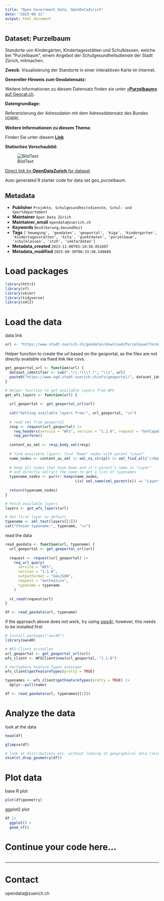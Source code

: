 ```yaml
---
title: "Open Government Data, OpenDataZurich"
date: "2025-08-31"
output: html_document
---
```


## Dataset: Purzelbaum

Standorte von Kindergärten, Kindertagesstätten und Schulklassen, welche bei  &quot;Purzelbaum&quot;, einem Angebot der Schulgesundheitsdienste der Stadt Zürich, mitmachen.

**Zweck**: Visualisierung der Standorte in einer interaktiven Karte im Internet.

**Genereller Hinweis zum Geodatensatz:**


Weitere Informationen zu diesem Datensatz finden sie unter [«**Purzelbaum»** auf Geocat.ch](https://www.geocat.ch/geonetwork/srv/ger/catalog.search#/metadata/eeeab97b-d61d-4e5b-886e-83e6dd88b428).				
			   

**Datengrundlage:**

Referenzierung der Adressdaten mit dem Adressdatensatz des Bundes (GWR).

**Weitere Informationen zu diesem Thema:**

Finden Sie unter diesem [**Link**](https://www.stadt-zuerich.ch/purzelbaum)

**Statisches Vorschaubild:**

![BildText](https://www.gis.stadt-zuerich.ch/zueriplan_docs/geocat/eeeab97b-d61d-4e5b-886e-83e6dd88b428.png)



[Direct link by **OpenDataZurich** for dataset](https://data.stadt-zuerich.ch/dataset/geo_purzelbaum)

Auto generated R starter code for data set geo_purzelbaum.

## Metadata

- **Publisher** `Projekte, Schulgesundheitsdienste, Schul- und Sportdepartement`
- **Maintainer** `Open Data Zürich`
- **Maintainer_email** `opendata@zuerich.ch`
- **Keywords** `Bevölk­erung,Ge­sund­heit`
- **Tags** `['bewegung', 'geodaten', 'geoportal', 'kiga', 'kindergarten', 'kindertagesstatten', 'kita', 'punktdaten', 'purzelbaum', 'schulklassen', 'stzh', 'vektordaten']`
- **Metadata_created** `2023-11-06T03:10:58.051697`
- **Metadata_modified** `2025-08-30T06:33:50.540689`


# Load packages

```r
library(httr2)
library(sf)
library(skimr)
library(tidyverse)
library(xml2)
```

# Load the data

data link
```r
url <- "https://www.stadt-zuerich.ch/geodaten/download/Purzelbaum?format=geojson_link"
```


Helper function to create the url based on the geoportal, as the files are not directly available via fixed link like csvs.
```r
get_geoportal_url <- function(url) {
  dataset_identifier <- sub(".*/(.*)\\?.*", "\\1", url)
  paste0("https://www.ogd.stadt-zuerich.ch/wfs/geoportal/", dataset_identifier)
}
```

```r
# Helper function to get available layers from WFS
get_wfs_layers <- function(url) {
  
  url_geoportal <- get_geoportal_url(url)
  
  cat("Getting available layers from:", url_geoportal, "\n")
  
  # read xml from geoportal
  resp <- request(url_geoportal) |> 
    req_headers(service = "WFS", version = "1.1.0", request = "GetCapabilities") |> 
    req_perform()
  
  content_as_xml <- resp_body_xml(resp)
  
  # find available layers: find "Name" nodes with parent "Layer"
  name_nodes <- content_as_xml |> xml_ns_strip() |> xml_find_all("//Name")
  
  # keep all nodes that have Name and it's parent's name is "Layer"
  # and directly extract the name to get a list of typenames
  typename_nodes <- purrr::keep(name_nodes,
                                \(x) xml_name(xml_parent(x)) == "Layer")
  
  return(typename_nodes)
}

# Fetch available layers
layers <- get_wfs_layers(url)

# Set first layer as default
typename <- xml_text(layers[[1]])
cat("Chosen typename:", typename, "\n")
```

read the data
```r
read_geodata <- function(url, typename) {
  url_geoportal <- get_geoportal_url(url)
  
  request <- request(url_geoportal) |>
    req_url_query(
      service = "WFS",
      version = "1.1.0",
      outputFormat = "GeoJSON",
      request = "GetFeature",
      typename = typename
    )
  
  st_read(request$url)
}

df <- read_geodata(url, typename)
```

if the approach above does not work, try using [ows4r](https://eblondel.github.io/ows4R/); however, this needs to be installed first
```r
# install.packages("ows4R")
library(ows4R)

# WFS-Client erstellen
url_geoportal <- get_geoportal_url(url)
wfs_client <- WFSClient$new(url_geoportal, "1.1.0")

# Verfügbare Feature-Typen anzeigen
wfs_client$getFeatureTypes(pretty = TRUE)

typenames <- wfs_client$getFeatureTypes(pretty = TRUE) |> 
  dplyr::pull(name)

df <- read_geodata(url, typenames[[1]])
```

# Analyze the data

look at the data
```r
head(df)
```

```r
glimpse(df)
```

```r
# look at distributions etc. without looking at geographical data (skim cannot deal with geometries)
skim(st_drop_geometry(df))
```

# Plot data

base R plot
```r
plot(df$geometry)
```

ggplot2 plot
```r
df |>
  ggplot() +
  geom_sf()
```

# Continue your code here...

```r

```

------------------------------------------------------------------------

# Contact

opendata@zuerich.ch
